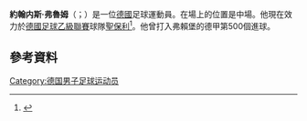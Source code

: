 {{noteTA
|G1=Football
|G2=uefa
}}

'''約翰内斯·弗魯姆'''（{{lang-de|Johannes Flum}}；{{bd|1987年|12月14日}}）是一位[[德國|德國]]足球運動員。在場上的位置是中場。他現在效力於[[德國足球乙級聯賽|德國足球乙級聯賽]]球隊[[聖保利足球俱樂部|聖保利]]<ref>{{cite web | url = http://www.kicker.de/news/fussball/bundesliga/vereine/1-bundesliga/2010-11/sc-freiburg-7/40578/spieler_johannes-flum.html | title = Flum, Johannes | language = de | publisher = kicker.de | accessdate = 21 May 2011 | archive-date = 2016-03-04 | archive-url = https://web.archive.org/web/20160304202737/http://www.kicker.de/news/fussball/bundesliga/vereine/1-bundesliga/2010-11/sc-freiburg-7/40578/spieler_johannes-flum.html | dead-url = no }}</ref>。他曾打入弗賴堡的德甲第500個進球。

==參考資料==
{{Reflist}}

{{DEFAULTSORT: Flum, Johannes}}
[[Category:德国男子足球运动员|Category:德国男子足球运动员]]

{{Sport-bio-stub}}